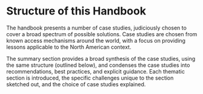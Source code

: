 # Structure of this Handbook

The handbook presents a number of  case studies, judiciously chosen to cover a broad spectrum of possible solutions. 
Case studies are chosen from known access mechanisms around the world, with a focus on providing lessons applicable to the North American context.

The summary section provides a broad synthesis of the case studies, using the same structure (outlined below), and 
condenses the case studies into recommendations, best practices, and explicit guidance. 
Each thematic section is introduced, the specific challenges unique to the section sketched out, and the choice of case studies explained.
